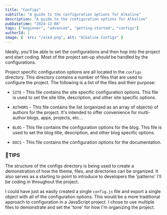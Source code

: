 ```yaml
---
title: "Configs"
subtitle: "A guide to the configuration options for Alkaline"
description: "A guide to the configuration options for Alkaline"
pubDatetime: "2024-12-08"
tags: ["beginner", "advanced", "getting-started", "configs"]
authorId: 1
image: {  src: "/alk4.png", alt: "Alkaline Configs" }
---
```




Ideally, you'll be able to set the configurations and then hop into the project and start coding. Most of the project set-up _should_ be handled by the configurations.

Project specific configuration options are all located in the `configs` directory. This directory contains a number of files that are used to configure the project. The following is a list of the files and their purpose:

- `SITE` - This file contains the site specific configuration options. This file is used to set the site title, description, and other site specific options.

- `AUTHORS` - This file contains the list (organized as an array of objects) of authors for the project. It's intended to offer convenience for multi-author blogs, apps, projects, etc...

- `BLOG` - This file contains the configuration options for the blog. This file is used to set the blog title, description, and other blog specific options.

- `DOCS` - This file contains the configuration options for the documentation.

### 🌟TIPS

The structure of the configs directory is being used to create a demonstration of how the theme, files, and directories can be organized. It also serves as a starting to point to introduce to developers the 'patterns' I'll be coding in throughout the project.

I could have just as easily created a single `config.js` file and export a single object with all of the configuration options. This would be a more traditional approach to configuration in a JavaScript project. I chose to use multiple files to demonstrate and set the 'tone' for how I'm organizing the project.
